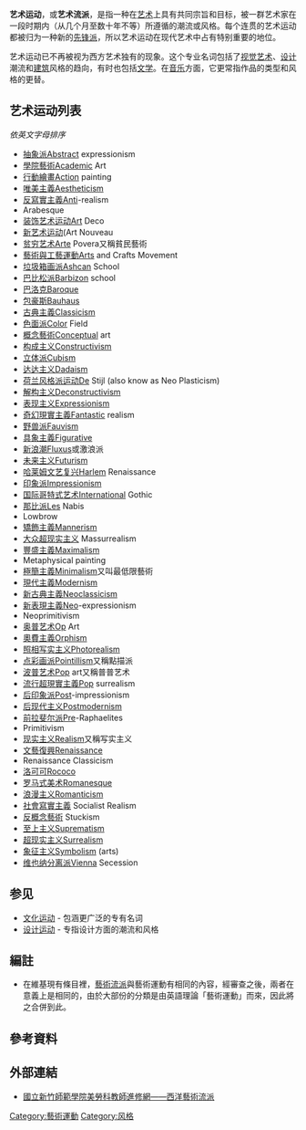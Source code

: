 '''艺术运动'''，或'''艺术流派'''，是指一种在[[艺术|艺术]]上具有共同宗旨和目标，被一群艺术家在一段时期内（从几个月至数十年不等）所遵循的潮流或风格。每个连贯的艺术运动都被归为一种新的[[先锋派|先锋派]]，所以艺术运动在现代艺术中占有特别重要的地位。

艺术运动已不再被视为西方艺术独有的现象。这个专业名词包括了[[视觉艺术|视觉艺术]]、[[设计|设计]]潮流和[[建筑|建筑]]风格的趋向，有时也包括[[文学|文学]]。在[[音乐|音乐]]方面，它更常指作品的类型和风格的更替。

== 艺术运动列表 ==
''依英文字母排序''
* [[抽象派|抽象派]]Abstract expressionism
* [[學院藝術|學院藝術]]Academic Art
* [[行動繪畫|行動繪畫]]Action painting
* [[唯美主義|唯美主義]]Aestheticism
* [[反寫實主義|反寫實主義]]Anti-realism
* Arabesque
* [[装饰艺术运动|装饰艺术运动]]Art Deco
* [[新艺术运动|新艺术运动]](Art Nouveau
* [[贫穷艺术|贫穷艺术]]Arte Povera又稱貧民藝術
* [[藝術與工藝運動|藝術與工藝運動]]Arts and Crafts Movement
* [[垃圾箱画派|垃圾箱画派]]Ashcan School
* [[巴比松派|巴比松派]]Barbizon school
* [[巴洛克|巴洛克]]Baroque
* [[包豪斯|包豪斯]]Bauhaus
* [[古典主義|古典主義]]Classicism
* [[色面派|色面派]]Color Field
* [[概念藝術|概念藝術]]Conceptual art
* [[构成主义|构成主义]]Constructivism
* [[立体派|立体派]]Cubism
* [[达达主义|达达主义]]Dadaism
* [[荷兰风格派运动|荷兰风格派运动]]De Stijl (also know as Neo Plasticism)
* [[解构主义|解构主义]]Deconstructivism
* [[表现主义|表现主义]]Expressionism
* [[奇幻現實主義|奇幻現實主義]]Fantastic realism
* [[野兽派|野兽派]]Fauvism
* [[具象主義|具象主義]]Figurative
* [[新浪潮|新浪潮]]Fluxus或激浪派
* [[未来主义|未来主义]]Futurism
* [[哈莱姆文艺复兴|哈莱姆文艺复兴]]Harlem Renaissance
* [[印象派|印象派]]Impressionism
* [[国际哥特式艺术|国际哥特式艺术]]International Gothic
* [[那比派|那比派]]Les Nabis
* Lowbrow
* [[矯飾主義|矯飾主義]]Mannerism
* [[大众超现实主义|大众超现实主义]] Massurrealism
* [[豐盛主義|豐盛主義]]Maximalism
* Metaphysical painting
* [[極簡主義|極簡主義]]Minimalism又叫最低限藝術
* [[現代主義|現代主義]]Modernism
* [[新古典主義|新古典主義]]Neoclassicism
* [[新表現主義|新表現主義]]Neo-expressionism
* Neoprimitivism
* [[奥普艺术|奥普艺术]]Op Art
* [[奧費主義|奧費主義]]Orphism
* [[照相写实主义|照相写实主义]]Photorealism
* [[点彩画派|点彩画派]]Pointillism又稱點描派
* [[波普艺术|波普艺术]]Pop art又稱普普艺术
* [[流行超現實主義|流行超現實主義]]Pop surrealism
* [[后印象派|后印象派]]Post-impressionism
* [[后现代主义|后现代主义]]Postmodernism
* [[前拉斐尔派|前拉斐尔派]]Pre-Raphaelites
* Primitivism
* [[现实主义|现实主义]]Realism又稱写实主义
* [[文藝復興|文藝復興]]Renaissance
* Renaissance Classicism
* [[洛可可|洛可可]]Rococo
* [[罗马式美术|罗马式美术]]Romanesque
* [[浪漫主义|浪漫主义]]Romanticism
* [[社會寫實主義|社會寫實主義]] Socialist Realism
* [[反概念藝術|反概念藝術]] Stuckism
* [[至上主义|至上主义]]Suprematism
* [[超现实主义|超现实主义]]Surrealism
* [[象征主义|象征主义]]Symbolism (arts)
* [[维也纳分离派|维也纳分离派]]Vienna Secession

== 参见 ==
* [[文化运动|文化运动]] - 包涵更广泛的专有名词
* [[设计运动|设计运动]] - 专指设计方面的潮流和风格

== 編註 ==
* 在維基現有條目裡，[[藝術流派|藝術流派]]與藝術運動有相同的內容，經審查之後，兩者在意義上是相同的，由於大部份的分類是由英語理論「藝術運動」而來，因此將之合併到此。

== 參考資料 ==
{{reflist}}

== 外部連結 ==
* [https://web.archive.org/web/20050228234531/http://www.aerc.nhctc.edu.tw/2-0-1/top-index.htm 國立新竹師範學院美勞科教師進修網——西洋藝術流派]

[[Category:藝術運動|Category:藝術運動]]
[[Category:风格|Category:风格]]
